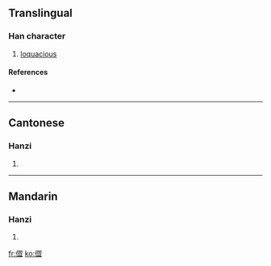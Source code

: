 ==Translingual==

===Han character===
{{Han char|rn=9|rad=人|as=12|sn=14|four=|canj=人尸戈一 (OSIM)}}

# [[loquacious]]

====References====
* {{Han ref|kx=0117.250|hdz=10232.080|uh=348A|ud=13450}}

----

==Cantonese==

===Hanzi===
{{yue-hanzi|jyut=|y=saap1, sik1}}

# {{defn|Cantonese}}

----

==Mandarin==

===Hanzi===
{{cmn-hanzi|pin=[[sè]] ([[se4]])|wg=se<sup>4</sup>}}

# {{defn|Mandarin}}

[[fr:㒊]]
[[ko:㒊]]